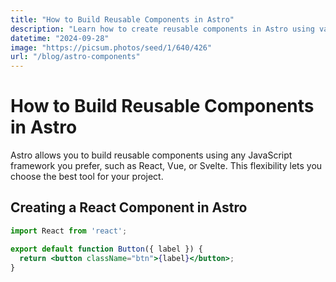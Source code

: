 ```yaml
---
title: "How to Build Reusable Components in Astro"
description: "Learn how to create reusable components in Astro using various JavaScript frameworks like React, Vue, or Svelte."
datetime: "2024-09-28"
image: "https://picsum.photos/seed/1/640/426"
url: "/blog/astro-components"
---
```


# How to Build Reusable Components in Astro

Astro allows you to build reusable components using any JavaScript framework you prefer, such as React, Vue, or Svelte. This flexibility lets you choose the best tool for your project.

## Creating a React Component in Astro

```jsx
import React from 'react';

export default function Button({ label }) {
  return <button className="btn">{label}</button>;
}
